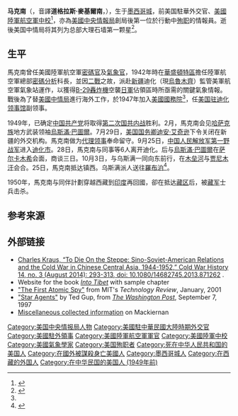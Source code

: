 {{Infobox spy
| name = 馬克南
| nickname =
| image = 
| caption =
| allegiance = 
| service = 
| serviceyears = 1945年－1950年
| rank  = 
| operation =
| award = 
| birth_date = 1913年4月25日
| birth_place = {{flag|Mexico}}[[墨西哥城|墨西哥城]]
| death_date = {{Death date and age|1950|4|29|1913|4|25}}{{KIA}}
| death_place = [[藏区|藏区]]
| death_cause = 遭[[藏軍|藏軍]]殺害
| resting_place = 
| buried =
| nationality = {{US}}
| party = 
| parents = 
| spouse = 
| children = 
| occupation =
| alma_mater = 
| 效忠 = {{US}}[[中央情報局|中央情報局]]
}}
'''马克南'''（{{lang|en|Douglas Mackiernan}}，音譯'''道格拉斯·麥基爾南'''，{{bd|1913年|4月25日|1950年|4月29日}}），生于[[墨西哥城|墨西哥城]]，前美国駐華外交官、[[美國陸軍航空軍|美國陸軍航空軍]][[中校|中校]]<ref name="華盛頓郵報">{{Cite news |title='They Fired Three Shots' |publisher=[[The_Washington_Post|The Washington Post]] |url=https://www.washingtonpost.com/wp-srv/national/longterm/ciamag/cia2.htm |date=1997-09-07 |archiveurl=https://archive.today/20200713160101/https://www.washingtonpost.com/wp-srv/national/longterm/ciamag/cia2.htm |archivedate=2020-07-13 |access-date=2020-07-13 |dead-url=no }}</ref>，亦為[[美國中央情報局|美國中央情報局]]創局後第一位於行動中[[殉职|殉职]]的情報員。逝後美国中情局将其列为总部大理石墙第一颗星<ref>{{Cite web |url=http://news.sina.com.cn/society/2000-09-13/126702.html |title=新书上市 美国情报局大揭秘 |accessdate=2016-09-20 |author=喻慧娟 |date=2000-09-13 |work= |publisher=新浪网，来源：大连日报 |language=Zh-hans |archive-date=2017-03-28 |archive-url=https://web.archive.org/web/20170328203407/http://news.sina.com.cn/society/2000-09-13/126702.html |dead-url=no }}</ref>。

==生平==
馬克南曾任美國陸軍航空軍[[密碼學|密碼官]]及[[氣象學|氣象官]]，1942年時在[[華盛頓特區|華盛頓特區]]擔任陸軍航空軍總部[[密碼分析|密碼分析]]科長，並因[[二戰|二戰]]之故，派赴[[新疆省_(中華民國)|新疆]]迪化（現[[烏魯木齊|烏魯木齊]]）監管美軍航空軍氣象站運作，以獲得[[B-29超級堡壘轟炸機|B-29轟炸機]]空襲[[日軍|日軍]]佔領區時所亟需的關鍵氣象情報。戰後為了替[[美國中情局|美國中情局]]進行海外工作，於1947年加入[[美國國務院|美國國務院]]<ref name="華盛頓郵報"/>，任[[美国驻迪化领事馆|美国驻迪化领事馆]]副领事。<p>1949年，已确定[[中国共产党|中国共产党]]将取得[[第二次国共内战|第二次国共内战]]胜利。2月，馬克南会见[[哈萨克族|哈萨克族]]地方武装领袖[[烏斯滿·巴圖爾|烏斯滿·巴圖爾]]。7月29日，[[美国国务卿|美国国务卿]][[迪安·艾奇逊|迪安·艾奇逊]]下令关闭在新疆的外交机构。馬克南做为[[代理领事|代理领事]]奉命留守。9月25日，[[中国人民解放军第一野战军|中国人民解放军第一野战军]]进入[[迪化市|迪化市]]。28日，馬克南与同事{{Link-en|白智仁|Frank Bessac}}等6人离开迪化。后与[[烏斯滿·巴圖爾|烏斯滿·巴圖爾]]在[[萨尔卡木希|萨尔卡木希]]会面，商谈三日。10月3日，与乌斯满一同向东前行，在[[木垒河|木垒河]]与[[贾尼木汗|贾尼木汗]]会合。25日，馬克南抵达镇西。乌斯满派人送往[[羅布泊|羅布泊]]<ref>{{Cite web |url=http://military.china.com/history4/62/20131227/18248884_11.html |title=巨匪乌斯满盘踞新疆十年：危害边疆 妄图分裂国家(12) |accessdate=2016-09-20 |author= |date=2013-12-27 |work= |publisher=中华网，来源：新疆哲学社会科学网 |language=Zh-hans |archive-url=https://web.archive.org/web/20170328203742/http://military.china.com/history4/62/20131227/18248884_11.html |archive-date=2017-03-28 |dead-url=yes }}</ref>。<p>1950年，馬克南与同伴計劃穿越西藏到[[印度|印度]]再回國，卻在抵达[[藏区|藏区]]后，被[[藏军|藏军]]士兵击杀。

== 参考来源 ==
{{Reflist}}

==外部链接==
*[http://www.tandfonline.com/doi/full/10.1080/14682745.2013.871262 Charles Kraus, “To Die On the Steppe: Sino-Soviet-American Relations and the Cold War in Chinese Central Asia, 1944-1952,” Cold War History 14, no. 3 (August 2014): 293-313, doi: 10.1080/14682745.2013.871262] {{Wayback|url=http://www.tandfonline.com/doi/full/10.1080/14682745.2013.871262 |date=20170705153029 }}.
*Website for the book ''[http://www.intotibet.info/aboutthebook.html Into Tibet] {{Wayback|url=http://www.intotibet.info/aboutthebook.html |date=20200321111935 }}'' with sample chapter
*[http://www.techreview.com/read_article.aspx?id=13031&ch=infotech "The First Atomic Spy"] {{Wayback|url=http://www.techreview.com/read_article.aspx?id=13031&ch=infotech |date=20070312132153 }} from MIT's ''Technology Review'', January, 2001
*[https://web.archive.org/web/20071019051101/http://www.fiu.edu/~fcf//ray.washingtonpost.cia91897.html "Star Agents"] by Ted Gup, from ''[[The_Washington_Post|The Washington Post]]'', September 7, 1997
*[http://freepages.history.rootsweb.com/~tazewell/dsm.htm Miscellaneous collected information] {{Wayback|url=http://freepages.history.rootsweb.com/~tazewell/dsm.htm |date=20040422072046 }} on Mackiernan

{{DEFAULTSORT:Mackiernan, Douglas}}
[[Category:美国中央情报局人物|Category:美国中央情报局人物]]
[[Category:美國駐中華民國大陸時期外交官|Category:美國駐中華民國大陸時期外交官]]
[[Category:美國駐外領事|Category:美國駐外領事]]
[[Category:美國陸軍航空軍軍官|Category:美國陸軍航空軍軍官]]
[[Category:美國陸軍中校|Category:美國陸軍中校]]
[[Category:美國氣象學家|Category:美國氣象學家]]
[[Category:美国殉职者|Category:美国殉职者]]
[[Category:死在中华人民共和国的美国人|Category:死在中华人民共和国的美国人]]
[[Category:在國外被謀殺身亡美國人|Category:在國外被謀殺身亡美國人]]
[[Category:墨西哥城人|Category:墨西哥城人]]
[[Category:在西藏的外国人|Category:在西藏的外国人]]
[[Category:在中华民国的美国人_(1949年前)|Category:在中华民国的美国人 (1949年前)]]